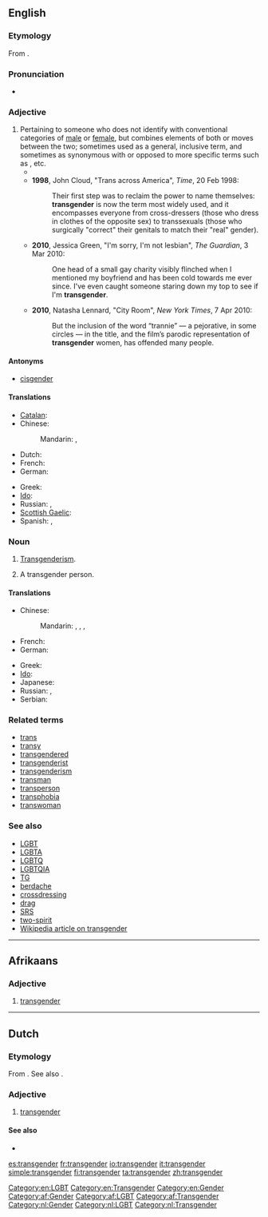 ==English==
{{wikipedia}}

===Etymology===
From {{prefix|trans|gender}}.

===Pronunciation===
* {{a|UK}} {{IPA|/tɹanzˈdʒɛndə/}}

===Adjective===
{{en-adj}}

# Pertaining to someone who does not identify with conventional categories of [[male]] or [[female]], but combines elements of both or moves between the two; sometimes used as a general, inclusive term, and sometimes as synonymous with or opposed to more specific terms such as {{term|transsexual}}, {{term|transvestite}} etc.
#* {{quote-journal|journal=Maximum rocknroll|issue=109‎|year=1992|passage=I think the new punk rockers are going to be more androgynous, more bisexual, more '''transgender''', more ethnically diverse and less willing to take shit than ...}}
#* '''1998''', John Cloud, "Trans across America", ''Time'', 20 Feb 1998:
#*: Their first step was to reclaim the power to name themselves: '''transgender''' is now the term most widely used, and it encompasses everyone from cross-dressers (those who dress in clothes of the opposite sex) to transsexuals (those who surgically "correct" their genitals to match their "real" gender).
#* '''2010''', Jessica Green, "I'm sorry, I'm not lesbian", ''The Guardian'', 3 Mar 2010:
#*: One head of a small gay charity visibly flinched when I mentioned my boyfriend and has been cold towards me ever since. I've even caught someone staring down my top to see if I'm '''transgender'''.
#* '''2010''', Natasha Lennard, "City Room", ''New York Times'', 7 Apr 2010:
#*: But the inclusion of the word “trannie” — a pejorative, in some circles — in the title, and the film’s parodic representation of '''transgender''' women, has offended many people.

====Antonyms====
* [[cisgender]]

====Translations====
{{trans-top|pertaining to (etc.)}}
* [[Catalan]]: {{t|ca|transgènere}}
* Chinese:
*: Mandarin: {{t|zh|跨性别|sc=Hani}}, {{t|zh|跨性别|tr=kuàxìngbié|sc=Hani}}
* Dutch: {{t|nl|transgender}}
* French: {{t+|fr|transgenre}}
* German: {{t|de|transgender}}
{{trans-mid}}
* Greek: {{t|el|διεμφυλικός|m|tr=diemfylikós}}
* [[Ido]]: {{t+|io|transgenra|xs=Ido}}
* Russian: {{t|ru|трансгендерный|tr=transgéndɛrnyj|sc=Cyrl}}, {{t|ru|транссексуальный|tr=transsɛksuál'nyj|sc=Cyrl}}
* [[Scottish Gaelic]]: {{t-|gd|tar-ghnèitheach|xs=Scottish Gaelic}}
* Spanish: {{t|es|transgénero|m}}, {{t|es|transgénera|f}}
{{trans-bottom}}

===Noun===
{{en-noun|-|s}}

# {{context|now|_|rare}} [[transgenderism|Transgenderism]].
# A transgender person.

====Translations====
{{trans-top|a transgender person}}
* Chinese:
*: Mandarin: {{t|zh|跨性別的人|sc=Hani}}, {{t|zh|跨性别的人|tr=kuàxìngbié de rén|sc=Hani}}, {{t|zh|跨性別者|sc=Hani}}, {{t|zh|跨性别者|tr=kuàxìngbiézhě|sc=Hani}}
* French: {{t|fr|transgenre|m|f}}
* German: {{t|de|Transgender|m}}
{{trans-mid}}
* Greek: {{t|el|διεμφυλικός|m|tr=diemfylikós}}
* [[Ido]]: {{t|io|transgenro|xs=Ido}}
* Japanese: {{t|ja|トランスジェンダー|tr=toransujendā|sc=Jpan}}
* Russian: {{t|ru|трансгендер|m|tr=transgéndɛr|sc=Cyrl}}, {{t|ru|транссексуал|m|tr=transsɛksuál|sc=Cyrl}}
* Serbian: {{t|sr|transrodno|n|tr=трансродно|sc=Cyrl}}
{{trans-bottom}}

===Related terms===
* [[trans]]
* [[transy]]
* [[transgendered]]
* [[transgenderist]]
* [[transgenderism]]
* [[transman]]
* [[transperson]]
* [[transphobia]]
* [[transwoman]]

===See also===
* [[LGBT]]
* [[LGBTA]]
* [[LGBTQ]]
* [[LGBTQIA]]
* [[TG]]
* [[berdache]]
* [[crossdressing]]
* [[drag]]
* [[SRS]]
* [[two-spirit]]
* [[w:Transgender|Wikipedia article on transgender]]

[[Category:en:LGBT]]
[[Category:en:Transgender]]
[[Category:en:Gender]]

----

==Afrikaans==

===Adjective===
{{infl|af|adjective}}

# [[#English|transgender]]

[[Category:af:Gender]]
[[Category:af:LGBT]]
[[Category:af:Transgender]]

----

==Dutch==

===Etymology===
From {{etyl|en|nl}} {{term|transgender|lang=en}}. See also {{term|gender|lang=nl}}.

===Adjective===
{{nl-adj|inv}}

# [[#English|transgender]]

====See also====
* {{l|nl|transseksueel}}

[[Category:nl:Gender]]
[[Category:nl:LGBT]]
[[Category:nl:Transgender]]

[[es:transgender]]
[[fr:transgender]]
[[io:transgender]]
[[it:transgender]]
[[simple:transgender]]
[[fi:transgender]]
[[ta:transgender]]
[[zh:transgender]]